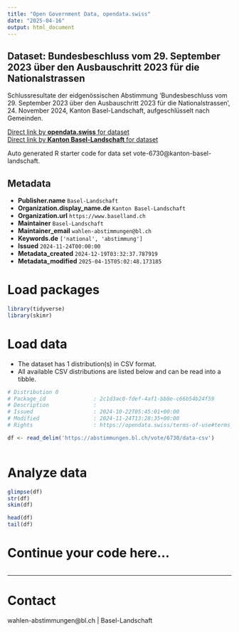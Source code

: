 ```yaml
---
title: "Open Government Data, opendata.swiss"
date: "2025-04-16"
output: html_document
---
```


## Dataset: Bundesbeschluss vom 29. September 2023 über den Ausbauschritt 2023 für die Nationalstrassen

Schlussresultate der eidgenössischen Abstimmung 'Bundesbeschluss vom 29. September 2023 über den Ausbauschritt 2023 für die Nationalstrassen ', 24. November 2024, Kanton Basel-Landschaft, aufgeschlüsselt nach Gemeinden.

[Direct link by **opendata.swiss** for dataset](https://opendata.swiss/de/dataset/bundesbeschluss-vom-29-september-2023-uber-den-ausbauschritt-2023-fur-die-nationalstrassen1)<br>
[Direct link by **Kanton Basel-Landschaft** for dataset](https://abstimmungen.bl.ch/vote/6730/data)

Auto generated R starter code for data set vote-6730@kanton-basel-landschaft.

## Metadata

- **Publisher.name** `Basel-Landschaft`
- **Organization.display_name.de** `Kanton Basel-Landschaft`
- **Organization.url** `https://www.baselland.ch`
- **Maintainer** `Basel-Landschaft`
- **Maintainer_email** `wahlen-abstimmungen@bl.ch`
- **Keywords.de** `['national', 'abstimmung']`
- **Issued** `2024-11-24T00:00:00`
- **Metadata_created** `2024-12-19T03:32:37.787919`
- **Metadata_modified** `2025-04-15T05:02:48.173185`


# Load packages

```r

library(tidyverse)
library(skimr)

```

# Load data

-   The dataset has 1 distribution(s) in CSV format.
-   All available CSV distributions are listed below and can be read into a tibble.

```r

# Distribution 0
# Package_id               : 2c1d3ac0-fdef-4af1-bb8e-c66b54b24f59
# Description              : 
# Issued                   : 2024-10-22T05:45:01+00:00
# Modified                 : 2024-11-24T13:28:35+00:00
# Rights                   : https://opendata.swiss/terms-of-use#terms_by

df <- read_delim('https://abstimmungen.bl.ch/vote/6730/data-csv')



```

# Analyze data

```r

glimpse(df)
str(df)
skim(df)

head(df)
tail(df)

```

# Continue your code here...

```r

```

------------------------------------------------------------------------

# Contact

wahlen-abstimmungen@bl.ch | Basel-Landschaft
